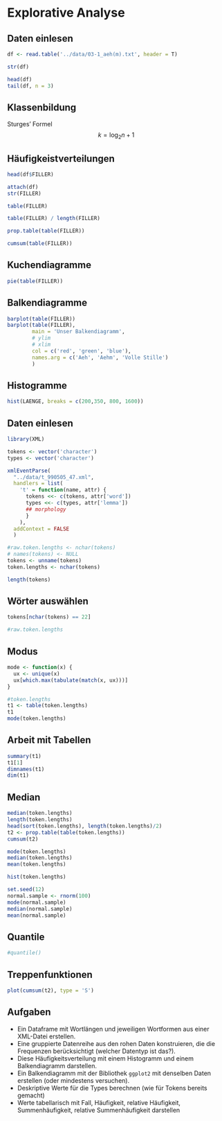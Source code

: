 # Explorative Analyse

## Daten einlesen
```r
df <- read.table('../data/03-1_aeh(m).txt', header = T)

str(df)

head(df)
tail(df, n = 3)
```

## Klassenbildung

Sturges' Formel
$$
k = \log_2 n + 1
$$

## Häufigkeistverteilungen
```r
head(df$FILLER)

attach(df)
str(FILLER)

table(FILLER)

table(FILLER) / length(FILLER)

prop.table(table(FILLER))

cumsum(table(FILLER))
```


## Kuchendiagramme

```r
pie(table(FILLER))
```


## Balkendiagramme

```r
barplot(table(FILLER))
barplot(table(FILLER),
        main = 'Unser Balkendiagramm',
        # ylim
        # xlim
        col = c('red', 'green', 'blue'),
        names.arg = c('Aeh', 'Aehm', 'Volle Stille')
        )

```


## Histogramme
```r
hist(LAENGE, breaks = c(200,350, 800, 1600))
```

## Daten einlesen
```r
library(XML)

tokens <- vector('character')
types <- vector('character')

xmlEventParse(
  "../data/t_990505_47.xml", 
  handlers = list(
    't' = function(name, attr) {
      tokens <<- c(tokens, attr['word'])
      types <<- c(types, attr['lemma'])
      ## morphology
      }
    ),
  addContext = FALSE
  )

#raw.token.lengths <- nchar(tokens)
# names(tokens) <- NULL
tokens <- unname(tokens)
token.lengths <- nchar(tokens)

```

```r
length(tokens)
```

## Wörter auswählen

```r
tokens[nchar(tokens) == 22]
```

```r
#raw.token.lengths
```

## Modus
```r
mode <- function(x) {
  ux <- unique(x)
  ux[which.max(tabulate(match(x, ux)))]
}

#token.lengths
t1 <- table(token.lengths)
t1 
mode(token.lengths)
```

## Arbeit mit Tabellen
```r
summary(t1)
t1[1]
dimnames(t1)
dim(t1)
```

## Median
```r
median(token.lengths)
length(token.lengths)
head(sort(token.lengths), length(token.lengths)/2)
t2 <- prop.table(table(token.lengths))
cumsum(t2)
```

```r
mode(token.lengths)
median(token.lengths)
mean(token.lengths)

```
```r
hist(token.lengths)
```

```r
set.seed(12)
normal.sample <- rnorm(100)
mode(normal.sample)
median(normal.sample)
mean(normal.sample)
```


## Quantile
```r
#quantile()
```

## Treppenfunktionen
```r

plot(cumsum(t2), type = 'S')

```

## Aufgaben

* Ein Dataframe mit Wortlängen und jeweiligen Wortformen aus einer XML-Datei erstellen.
* Eine gruppierte Datenreihe aus den rohen Daten konstruieren, die die Frequenzen berücksichtigt
  (welcher Datentyp ist das?).
* Diese Häufigkeitsverteilung mit einem Histogramm und einem Balkendiagramm darstellen.
* Ein Balkendiagramm mit der Bibliothek `ggplot2` mit denselben Daten erstellen (oder mindestens versuchen).
* Deskriptive Werte für die Types berechnen (wie für Tokens bereits gemacht)
* Werte tabellarisch mit Fall, Häufigkeit, relative Häufigkeit, Summenhäufigkeit, relative Summenhäufigkeit darstellen
